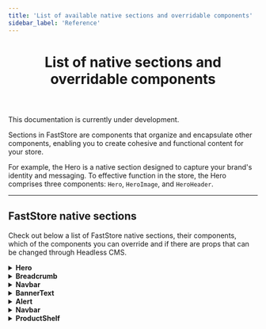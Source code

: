 ```yaml
---
title: 'List of available native sections and overridable components'
sidebar_label: 'Reference'
---
```



<header>

# List of native sections and overridable components

</header>

<Callout type="warning" emoji="⚠️">
  This documentation is currently under development.
</Callout>

Sections in FastStore are components that organize and encapsulate other components, enabling you to create cohesive and functional content for your store.

For example, the Hero is a native section designed to capture your brand's identity and messaging. To effective function in the store, the Hero comprises three components: `Hero`, `HeroImage`, and `HeroHeader`.

---

## FastStore native sections

Check out below a list of FastStore native sections, their components, which of the components you can override and if there are props that can be changed through Headless CMS.

<details>
<summary><b>Hero</b></summary>

| Type                              | Availability                                                                                                                                                                    |
| --------------------------------- | ------------------------------------------------------------------------------------------------------------------------------------------------------------------------------- |
| Documentation                     | <a href="/components/organisms/hero" target="_blank" class="nx-text-primary-600 nx-underline nx-decoration-from-font [text-underline-position:from-font]">Hero FastStore UI</a> |
| Overridable Components            | <ul className="doc-list"><li> `Hero`</li><li> `HeroImage`</li><li> `HeroHeader`</li></ul>                                                                                       |
| Headless CMS: props customization | <ul className="doc-list"><li> `ButtonProps (Label, Icon)`</li><li> `ColorVariant`</li><li> `Variant`</li></ul>                                                                  |

</details>

<details>
<summary><b>Breadcrumb</b></summary>

| Type                              | Availability                                                                                                                                                                                |
| --------------------------------- | ------------------------------------------------------------------------------------------------------------------------------------------------------------------------------------------- |
| Documentation                     | <a href="/components/molecules/breadcrumb" target="_blank" class="nx-text-primary-600 nx-underline nx-decoration-from-font [text-underline-position:from-font]">Breadcrumb FastStore UI</a> |
| Overridable components            | <ul className="doc-list"><li>`Breadcrumb`</li><li>`Icon`</li></ul>                                                                                                                          |
| Headless CMS: props customization | <ul className="doc-list"><li>`Icon (HomeIcon)`</li></ul>                                                                                                                                    |

</details>

<details>
<summary><b>Navbar</b></summary>

| Type                              | Availability                                                                                                                                                                                                                                                                                                                |
| --------------------------------- | --------------------------------------------------------------------------------------------------------------------------------------------------------------------------------------------------------------------------------------------------------------------------------------------------------------------------- |
| Documentation                     | <a href="/components/organisms/navbar" target="_blank" class="nx-text-primary-600 nx-underline nx-decoration-from-font [text-underline-position:from-font]">Navbar FastStore UI</a>                                                                                                                                         |
| Overridable components            | <ul className="doc-list"><li> `Navbar`</li> <li> `NavbarLinks`</li> <li> `NavbarLinksList`</li> <li> `NavbarSlider`</li> <li> `NavbarSliderHeader`</li> <li> `NavbarSliderContent`</li> <li> `NavbarSliderFooter`</li> <li> `NavbarHeader`</li> <li> `NavbarRow`</li> <li> `NavbarButtons`</li> <li>`IconButton` </li></ul> |
| Headless CMS: props customization | <ul className="doc-list"><li>NavbarRow: `Logo`</li><li>NavbarButtons: `SignIn Button Icon`, `Cart Icon`</li><li>Navigation: ` Regionalization Icon`, `Menu Icon`, `Home Icon`</li></ul>                                                                                                                                     |

</details>

<details>
<summary><b>BannerText</b></summary>

| Type                                   | Availability                                                                                                                                                            |
| :------------------------------------- | :---------------------------------------------------------------------------------------------------------------------------------------------------------------------- |
| Documentation                          | Coming soon!                                                                                                                                                            |
| Overridable components                 | <li> `Banner`</li> <li> `BannerContent`</li>                                                                                                                            |
| Headless CMS: properties customization | <li> `Logo`</li> <li> `Cart Icon`</li> <li> `SignInbutton`</li> <li> `SignInbutton`</li> <li> `Navlinks`: `RegionBar`, `Icon`, `shouldDisplayRegion`, `Page Links`</li> |

</details>

<details>
<summary><b>Alert</b></summary>

| Type                                   | Availability                                         |
| :------------------------------------- | :--------------------------------------------------- |
| Documentation                          | [Alert FastStore UI](components/molecules/alert).    |
| Overridable components                 | There is no overridable components for this section. |
| Headless CMS: properties customization | `Icon` and `dismissible`.                            |

</details>

<details>
<summary><b>Navbar</b></summary>

| Type                                   | Availability                                                                                                                                                                                                                                                                                                                                                                    |
| :------------------------------------- | :------------------------------------------------------------------------------------------------------------------------------------------------------------------------------------------------------------------------------------------------------------------------------------------------------------------------------------------------------------------------------ |
| Documentation                          | [Navbar FastStore UI](/components/organisms/navbar).                                                                                                                                                                                                                                                                                                                            |
| Overridable components                 | <li> `Logo`</li><li> `CartToggle`</li><li> `ButtonSignIn`</li><li> `NavbarLinks (UINavbarLinks)`</li><li> `SearchInput`<li> `RegionBar`</li> `Navbar (UINavbar)`</li><li> `NavbarSlider (UINavbarSlider)`</li><li> `NavbarSliderHeader (UINavbarSliderHeader)`</li><li> `NavbarSliderContent  (UINavbarSliderContent)`</li><li> `NavbarSliderFooter  (NavbarSliderFooter)`</li> |
| Headless CMS: properties customization | <li> `Logo`</li><li> `Cart Icon`</li><li> `SignInbutton`</li><li> `Navlinks`: `RegionBar` (`Icon`)</li><li> `shouldDisplayRegion`</li><li> `Page Links`</li>                                                                                                                                                                                                                    |

</details>

<details>
<summary><b>ProductShelf</b></summary>

| Type                                   | Availability                                                                                                                                           |
| :------------------------------------- | :----------------------------------------------------------------------------------------------------------------------------------------------------- |
| Documentation                          | [Product Shelf FastStore UI](/components/organisms/product-shelf)                                                                                      |
| Overridable components                 | <li> `ProductShelf: UIProductShelf`</li><li> `__experimentalCarousel (Core's Carousel)`</li><li> `__experimentalProductCard (Core's ProductCard)`</li> |
| Headless CMS: properties customization | <li> `productName`</li><li> `displayDiscountBadge`</li><li> `displayBuyButton`</li>                                                                    |

</details>
